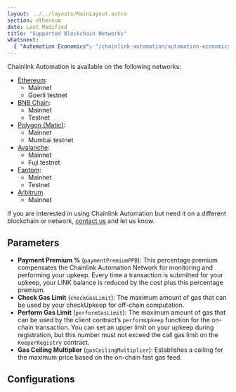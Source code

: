 ```yaml
---
layout: ../../layouts/MainLayout.astro
section: ethereum
date: Last Modified
title: "Supported Blockchain Networks"
whatsnext:
  { "Automation Economics": "/chainlink-automation/automation-economics/", "FAQs": "/chainlink-automation/faqs/" }
---
```



Chainlink Automation is available on the following networks:

- [Ethereum](#ethereum):
  - Mainnet
  - Goerli testnet
- [BNB Chain](#bnb-chain):
  - Mainnet
  - Testnet
- [Polygon (Matic)](#polygon-matic):
  - Mainnet
  - Mumbai testnet
- [Avalanche](#avalanche-mainnet):
  - Mainnet
  - Fuji testnet
- [Fantom](#fantom):
  - Mainnet
  - Testnet
- [Arbitrum](#arbitrum)
  - Mainnet

If you are interested in using Chainlink Automation but need it on a different blockchain or network, [contact us](https://forms.gle/WadxnzzjHPtta5Zd9) and let us know.

## Parameters

- **Payment Premium %** (`paymentPremiumPPB`): This percentage premium compensates the Chainlink Automation Network for monitoring and performing your upkeep. Every time a transaction is submitted for your upkeep, your LINK balance is reduced by the cost plus this percentage premium.
- **Check Gas Limit** (`checkGasLimit`): The maximum amount of gas that can be used by your checkUpkeep for off-chain computation.
- **Perform Gas Limit** (`performGasLimit`): The maximum amount of gas that can be used by the client contract’s `performUpkeep` function for the on-chain transaction. You can set an upper limit on your upkeep during registration, but this number must not exceed the call gas limit on the `KeeperRegistry` contract.
- **Gas Ceiling Multiplier** (`gasCeilingMultiplier`): Establishes a ceiling for the maximum price based on the on-chain fast gas feed.

## Configurations

<ResourcesCallout callout="bridgeRisks" />

<AutomationConfigList />
